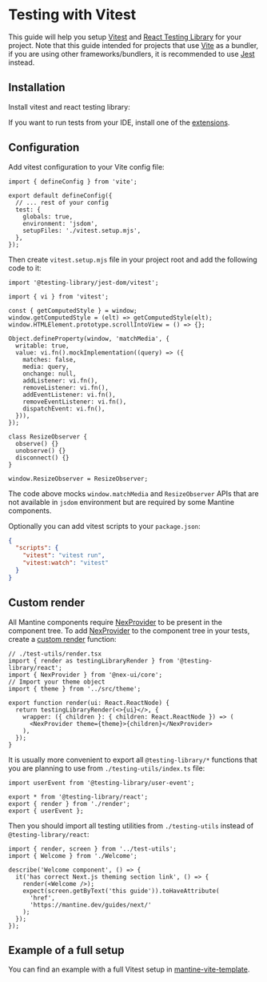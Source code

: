 

# Testing with Vitest

This guide will help you setup [Vitest](https://vitest.dev/) and [React Testing Library](https://testing-library.com/docs/react-testing-library/intro) for your project.
Note that this guide intended for projects that use [Vite](https://vitejs.dev/) as a bundler, if you are using
other frameworks/bundlers, it is recommended to use [Jest](/guides/jest/) instead.

## Installation

Install vitest and react testing library:

<InstallScript
  dev
  packages="vitest jsdom @testing-library/dom @testing-library/jest-dom @testing-library/react @testing-library/user-event"
/>

If you want to run tests from your IDE, install one of the [extensions](https://vitest.dev/guide/ide).

## Configuration

Add vitest configuration to your Vite config file:

```tsx
import { defineConfig } from 'vite';

export default defineConfig({
  // ... rest of your config
  test: {
    globals: true,
    environment: 'jsdom',
    setupFiles: './vitest.setup.mjs',
  },
});
```

Then create `vitest.setup.mjs` file in your project root and add the following code to it:

```tsx
import '@testing-library/jest-dom/vitest';

import { vi } from 'vitest';

const { getComputedStyle } = window;
window.getComputedStyle = (elt) => getComputedStyle(elt);
window.HTMLElement.prototype.scrollIntoView = () => {};

Object.defineProperty(window, 'matchMedia', {
  writable: true,
  value: vi.fn().mockImplementation((query) => ({
    matches: false,
    media: query,
    onchange: null,
    addListener: vi.fn(),
    removeListener: vi.fn(),
    addEventListener: vi.fn(),
    removeEventListener: vi.fn(),
    dispatchEvent: vi.fn(),
  })),
});

class ResizeObserver {
  observe() {}
  unobserve() {}
  disconnect() {}
}

window.ResizeObserver = ResizeObserver;
```

The code above mocks `window.matchMedia` and `ResizeObserver` APIs that are not available
in `jsdom` environment but are required by some Mantine components.

Optionally you can add vitest scripts to your `package.json`:

```json
{
  "scripts": {
    "vitest": "vitest run",
    "vitest:watch": "vitest"
  }
}
```

## Custom render

All Mantine components require [NexProvider](/theming/mantine-provider/) to be present in the component tree.
To add [NexProvider](/theming/mantine-provider/) to the component tree in your tests, create a [custom render](https://testing-library.com/docs/react-testing-library/setup/#custom-render)
function:

```tsx
// ./test-utils/render.tsx
import { render as testingLibraryRender } from '@testing-library/react';
import { NexProvider } from '@nex-ui/core';
// Import your theme object
import { theme } from '../src/theme';

export function render(ui: React.ReactNode) {
  return testingLibraryRender(<>{ui}</>, {
    wrapper: ({ children }: { children: React.ReactNode }) => (
      <NexProvider theme={theme}>{children}</NexProvider>
    ),
  });
}
```

It is usually more convenient to export all `@testing-library/*` functions that you are planning to use
from `./testing-utils/index.ts` file:

```tsx
import userEvent from '@testing-library/user-event';

export * from '@testing-library/react';
export { render } from './render';
export { userEvent };
```

Then you should import all testing utilities from `./testing-utils` instead of `@testing-library/react`:

```tsx
import { render, screen } from '../test-utils';
import { Welcome } from './Welcome';

describe('Welcome component', () => {
  it('has correct Next.js theming section link', () => {
    render(<Welcome />);
    expect(screen.getByText('this guide')).toHaveAttribute(
      'href',
      'https://mantine.dev/guides/next/'
    );
  });
});
```

## Example of a full setup

You can find an example with a full Vitest setup in [mantine-vite-template](https://github.com/mantinedev/vite-template).
